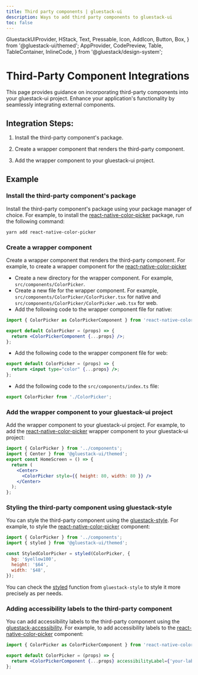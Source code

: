 ```yaml
---
title: Third party components | gluestack-ui
description: Ways to add third party components to gluestack-ui
toc: false
---
```


  GluestackUIProvider,
  HStack,
  Text,
  Pressable,
  Icon,
  AddIcon,
  Button,
  Box,
} from '@gluestack-ui/themed';
  AppProvider,
  CodePreview,
  Table,
  TableContainer,
  InlineCode,
} from '@gluestack/design-system';

<script async src="https://snack.expo.dev/embed.js"></script>

<Meta title="ui/Resources/Third-Party-Library-Integrations" />

# Third-Party Component Integrations

This page provides guidance on incorporating third-party components into your gluestack-ui project. Enhance your application's functionality by seamlessly integrating external components.

## Integration Steps:

1. Install the third-party component's package.

2. Create a wrapper component that renders the third-party component.

3. Add the wrapper component to your gluestack-ui project.

## Example

### Install the third-party component's package

Install the third-party component's package using your package manager of choice. For example, to install the [react-native-color-picker](https://github.com/instea/react-native-color-picker) package, run the following command:

```bash
yarn add react-native-color-picker
```

### Create a wrapper component

Create a wrapper component that renders the third-party component. For example, to create a wrapper component for the [react-native-color-picker](ColorPicker)

- Create a new directory for the wrapper component. For example, `src/components/ColorPicker`.
- Create a new file for the wrapper component. For example, `src/components/ColorPicker/ColorPicker.tsx` for native and `src/components/ColorPicker/ColorPicker.web.tsx` for web.
- Add the following code to the wrapper component file for native:

```jsx
import { ColorPicker as ColorPickerComponent } from 'react-native-color-picker';

export default ColorPicker = (props) => {
  return <ColorPickerComponent {...props} />;
};
```

- Add the following code to the wrapper component file for web:

```jsx
export default ColorPicker = (props) => {
  return <input type="color" {...props} />;
};
```

- Add the following code to the `src/components/index.ts` file:

```jsx
export ColorPicker from './ColorPicker';
```

### Add the wrapper component to your gluestack-ui project

Add the wrapper component to your gluestack-ui project. For example, to add the [react-native-color-picker](ColorPicker) wrapper component to your gluestack-ui project:

```jsx
import { ColorPicker } from '../components';
import { Center } from '@gluestack-ui/themed';
export const HomeScreen = () => {
  return (
    <Center>
      <ColorPicker style={{ height: 80, width: 80 }} />
    </Center>
  );
};
```

### Styling the third-party component using gluestack-style

You can style the third-party component using the [gluestack-style](/style/docs). For example, to style the [react-native-color-picker](ColorPicker) component:

```jsx
import { ColorPicker } from '../components';
import { styled } from '@gluestack-ui/themed';

const StyledColorPicker = styled(ColorPicker, {
  bg: '$yellow100',
  height: '$64',
  width: '$48',
});
```

You can check the [styled](style/docs/getting-started/styled) function from `gluestack-style` to style it more precisely as per needs.

### Adding accessibility labels to the third-party component

You can add accessibility labels to the third-party component using the [gluestack-accessibility](/accessibility/docs). For example, to add accessibility labels to the [react-native-color-picker](ColorPicker) component:

```jsx
import { ColorPicker as ColorPickerComponent } from 'react-native-color-picker';

export default ColorPicker = (props) => {
  return <ColorPickerComponent {...props} accessibilityLabel={'your-label'} />;
};
```
